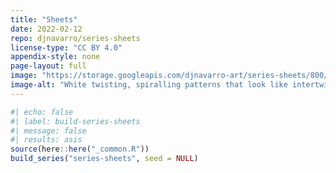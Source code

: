 ```yaml
---
title: "Sheets"
date: 2022-02-12
repo: djnavarro/series-sheets
license-type: "CC BY 4.0"
appendix-style: none
page-layout: full
image: "https://storage.googleapis.com/djnavarro-art/series-sheets/800/pollen_26_2614.jpg"
image-alt: "White twisting, spiralling patterns that look like intertwined ribbons against a red, orange, and tan background"
---
```

   
::: {.grid}
  
```r
#| echo: false
#| label: build-series-sheets
#| message: false
#| results: asis
source(here::here("_common.R"))
build_series("series-sheets", seed = NULL)
```
   
:::
   
